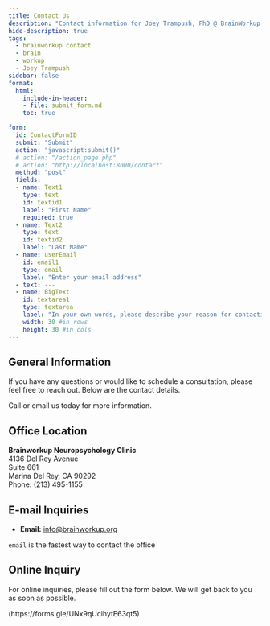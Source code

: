 ```yaml
---
title: Contact Us
description: "Contact information for Joey Trampush, PhD @ BrainWorkup Neuropsychology, LLC."
hide-description: true
tags:
  - brainworkup contact
  - brain
  - workup
  - Joey Trampush
sidebar: false
format: 
  html:
    include-in-header: 
    - file: submit_form.md
    toc: true

form:
  id: ContactFormID
  submit: "Submit"
  action: "javascript:submit()"
  # action: "/action_page.php"
  # action: "http://localhost:8000/contact"
  method: "post"
  fields:
  - name: Text1
    type: text
    id: textid1
    label: "First Name"
    required: true
  - name: Text2
    type: text
    id: textid2
    label: "Last Name"
  - name: userEmail
    id: email1
    type: email
    label: "Enter your email address"
  - text: ---
  - name: BigText
    id: textarea1
    type: textarea
    label: "In your own words, please describe your reason for contacting us."
    width: 30 #in rows
    height: 30 #in cols
---
```


## General Information

If you have any questions or would like to schedule a consultation, please feel
free to reach out. Below are the contact details. 

Call or email us today for more information.

## Office Location

**Brainworkup Neuropsychology Clinic**\
4136 Del Rey Avenue\
Suite 661\
Marina Del Rey, CA 90292\
Phone: (213) 495-1155

## E-mail Inquiries

- **Email:** [info@brainworkup.org](mailto:info@brainworkup.org)

::: {.callout-note}
`email` is the fastest way to contact the office
:::

## Online Inquiry

For online inquiries, please fill out the form below. We will get back to you as soon as possible.

<!-- {{< form >}} -->

(https://forms.gle/UNx9qUcihytE63qt5)
